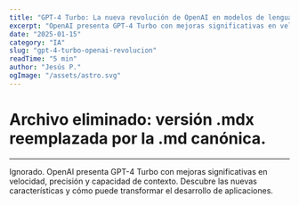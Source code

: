 ```yaml
---
title: "GPT-4 Turbo: La nueva revolución de OpenAI en modelos de lenguaje"
excerpt: "OpenAI presenta GPT-4 Turbo con mejoras significativas en velocidad, precisión y capacidad de contexto. Descubre las nuevas características y cómo puede transformar el desarrollo de aplicaciones."
date: "2025-01-15"
category: "IA"
slug: "gpt-4-turbo-openai-revolucion"
readTime: "5 min"
author: "Jesús P."
ogImage: "/assets/astro.svg"
---
```

# Archivo eliminado: versión .mdx reemplazada por la .md canónica.
---

Ignorado.
OpenAI presenta GPT-4 Turbo con mejoras significativas en velocidad, precisión y capacidad de contexto. Descubre las nuevas características y cómo puede transformar el desarrollo de aplicaciones.
